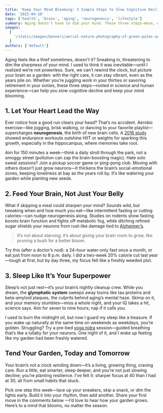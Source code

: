 ```yaml
---
title: 'Keep Your Mind Blooming: 3 Simple Steps to Slow Cognitive Decline'
date: '2025-04-10'
tags: ['health', 'brain', 'aging', 'neurogenesis', 'lifestyle']
summary: Aging doesn’t have to dim your mind. These three steps—move, eat smart, sleep deep—can keep your brain thriving, no matter your years."
images:
  [
    '/static/images/banners/aerial-nature-photography-of-green-palms-on-seashore-during-daytime__reallynattu__atSUvc1hMwk.jpeg',
  ]
authors: ['default']
---
```


Aging feels like a thief sometimes, doesn’t it? Sneaking in, threatening to dim the sharpness of your mind. I used to think it was inevitable—until I realized we’re not powerless. Sure, we can’t rewind the clock, but picture your brain as a garden: with the right care, it can stay vibrant, even as the years pile on. Whether you’re juggling work in your thirties or savoring retirement in your sixties, these three steps—rooted in science and human experience—can help you slow cognitive decline and keep your mind blooming.

## 1. Let Your Heart Lead the Way

Ever notice how a good run clears your head? That’s no accident. Aerobic exercise—like jogging, brisk walking, or dancing to your favorite playlist—supercharges **neurogenesis**, the birth of new brain cells. A [2016 study](https://www.ncbi.nlm.nih.gov/pmc/articles/PMC4915811/) showed endurance workouts outshine HIIT or weights for sparking this growth, especially in the hippocampus, where memories take root.

Aim for 150 minutes a week—think a daily stroll through the park, not a smoggy street (pollution can zap the brain-boosting magic). Hate solo sweat sessions? Join a pickup soccer game or ping-pong club. Moving with others doesn’t just grow neurons—it thickens the brain’s social-emotional zones, keeping loneliness at bay as the years roll by. It’s like watering your garden while planting new seeds.

## 2. Feed Your Brain, Not Just Your Belly

What if skipping a meal could sharpen your mind? Sounds wild, but tweaking when and how much you eat—like intermittent fasting or cutting calories—can nudge neurogenesis along. Studies on rodents show fasting boosts brain function and fights off metabolic fog, while ditching refined sugar shields your neurons from rust-like damage tied to [Alzheimer’s](https://www.alz.org/).

> It’s not about starving; it’s about giving your brain room to grow, like pruning a bush for a better bloom.

Try this (after a doctor’s nod): a 24-hour water-only fast once a month, or eat just from noon to 8 p.m. daily. I did a two-week 20% calorie cut last year—tough at first, but by day three, my focus felt like a freshly weeded plot.

## 3. Sleep Like It’s Your Superpower

Sleep’s not just rest—it’s your brain’s nightly cleanup crew. While you dream, the **glymphatic system** sweeps away toxins like tau proteins and beta-amyloid plaques, the culprits behind aging’s mental haze. Skimp on it, and your memory stumbles—miss a whole night, and your IQ takes a hit, science says. Aim for seven to nine hours; nap if it calls you.

I used to burn the midnight oil, but now I guard my sleep like a treasure. If you wake up naturally at the same time on weekends as weekdays, you’re golden. Struggling? Try a pre-bed [yoga nidra](https://www.yogajournal.com/yoga-101/yoga-nidra/) session—guided breathing that’s like a lullaby for your neurons. One night of it, and I woke up feeling like my garden had been freshly watered.

## Tend Your Garden, Today and Tomorrow

Your brain’s not a clock winding down—it’s a living, growing thing, craving care. Run a little, eat smarter, sleep deeper, and you’re not just slowing decline; you’re planting resilience. I’ve felt it: sharper focus at 40 than I had at 30, all from small habits that stuck.

Pick one step this week—lace up your sneakers, skip a snack, or dim the lights early. Build it into your rhythm, then add another. Share your first move in the comments below <Twemoji emoji="backhand-index-pointing-down" />—I’d love to hear how your garden grows. Here’s to a mind that blooms, no matter the season.
